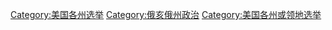 [[Category:美国各州选举|Category:美国各州选举]]
[[Category:俄亥俄州政治|Category:俄亥俄州政治]]
[[Category:美国各州或领地选举|Category:美国各州或领地选举]]